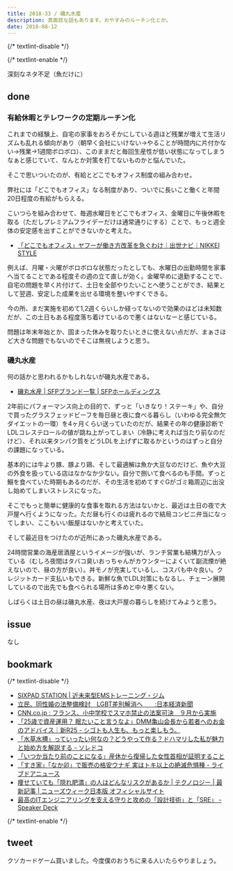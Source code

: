 ```yaml
---
title: 2018-33 / 磯丸水産
description: 真面目な話もあります。おやすみのルーチン化とか。
date: 2018-08-12
---
```


{/* textlint-disable */}


{/* textlint-enable */}

深刻なネタ不足（魚だけに）

## done

###  有給休暇とテレワークの定期ルーチン化

これまでの経験上、自宅の家事をおろそかにしている週ほど残業が増えて生活リズムも乱れる傾向があり（朝早く会社にいけない→やることが時間内に片付かない→残業→1週間ボロボロ）、このままだと毎回生産性が低い状態になってしまうなぁと感じていて、なんとか対策を打てないものかと悩んでいた。

そこで思いついたのが、有給とどこでもオフィス制度の組み合わせ。

弊社には「どこでもオフィス」なる制度があり、ついでに長いこと働くと年間20日程度の有給がもらえる。

こいつらを組み合わせて、毎週水曜日をどこでもオフィス、金曜日に午後休暇を取る（ただしプレミアムフライデーだけは通常通りにする）ことで、もっと週全体の安定感を出すことができないかと考えた。

- [「どこでもオフィス」ヤフーが働き方改革を急ぐわけ｜出世ナビ｜NIKKEI STYLE](https://style.nikkei.com/article/DGXMZO08609480Q6A021C1000000)

例えば、月曜・火曜がボロボロな状態だったとしても、水曜日の出勤時間を家事へ当てることである程度その週の立て直しが効く。金曜早めに退勤することで、自宅の問題を早く片付けて、土日を全部やりたいことへ使うことができ、結果として翌週、安定した成果を出せる環境を整いやすくできる。

今の所、まだ実施を初めて1,2週くらいしか経ってないので効果のほどは未知数だが、この土日もある程度落ち着けているので悪くはないなーと感じている。

問題は年末年始とか、固まった休みを取りたいときに使えない点だが、まぁさほど大きな問題でもないのでそこは無視しようと思う。

###  磯丸水産

何の話かと思われるかもしれないが磯丸水産である。

- [磯丸水産 | SFPブランド一覧 | SFPホールディングス](https://www.sfpdining.jp/brand/isomaru/)

2年前にパフォーマンス向上の目的で、ずっと「いきなり！ステーキ」や、自分で買ったグラスフェッドビーフを毎日昼と夜に食べる暮らし（いわゆる完全無欠ダイエットの一環）を4ヶ月くらい送っていたのだが、結果その年の健康診断でLDLコレステロールの値が跳ね上がってしまい（冷静に考えれば当たり前なのだけど）、それ以来タンパク質をどうLDLを上げずに取るかというのはずっと自分の課題になっている。

基本的には牛より豚、豚より鶏、そして最適解は魚か大豆なのだけど、魚や大豆の外食を扱っている店はなかなか少ない。自分で捌いて食べるのも手間。ずっと鰯を食べていた時期もあるのだが、その生活を初めてすぐGがゴミ箱周辺に出没し始めてしまいストレスになった。

そこでもっと簡単に健康的な食事を取れる方法はないかと、最近は土日の夜で大戸屋へ行くようになった。ただ昼も行くのは疲れるので結局コンビニ弁当になってしまい、ここもいい飯屋はないかと考えていた。

そして最近目をつけたのが近所にあった磯丸水産である。

24時間営業の海産居酒屋というイメージが強いが、ランチ営業も結構力が入っている（むしろ夜間はタバコ臭いおっちゃんがカウンターによくいて副流煙が絶えないので、昼の方が良い）。丼モノが充実しているし、コスパも中々良い。クレジットカード支払いもできる。新鮮な魚でLDL対策にもなるし、チェーン展開しているので出先でも食べられる場所は多めと中々悪くない。

しばらくは土日の昼は磯丸水産、夜は大戸屋の暮らしを続けてみようと思う。

## issue

なし

## bookmark

{/* textlint-disable */}

- [SIXPAD STATION | 近未来型EMSトレーニング・ジム](https://www.sixpad-station.com/assets/images/home/img_main03-pc.webp?20190507)
- [立民、同性婚の法整備検討　LGBT差別解消へ　　:日本経済新聞](https://www.nikkei.com/article/DGXMZO33573420Q8A730C1PP8000/)
- [CNN.co.jp : フランス、小中学校でスマホ禁止の法案可決　９月から実施](https://www.cnn.co.jp/tech/35123369.html)
- [「25歳で資産運用？ 眠たいこと言うなよ」DMM亀山会長から若者へのお金のアドバイス｜新R25 - シゴトも人生も、もっと楽しもう。](https://r25.jp/article/573779825706368119)
- [「水草水槽」っていったい何なの？どうやって作る？ドハマリした私が魅力と始め方を解説する - ソレドコ](https://srdk.rakuten.jp/entry/2018/08/01/110000)
- [「いつか当たり前のことになる」産休から復帰した女性首相が証明すること](https://www.buzzfeed.com/jp/saoriibuki/tokyoidai-nz-ardern)
- [「すき家」「なか卯」で販売の格安ウナギ 実はトキ以上の絶滅危惧種 - ライブドアニュース](https://news.livedoor.com/article/detail/15110245/)
- [痩せていても「隠れ肥満」の人はどんなリスクがあるか | テクノロジー | 最新記事 | ニューズウィーク日本版 オフィシャルサイト](https://www.newsweekjapan.jp/stories/technology/2018/08/post-10744.php)
- [最高のITエンジニアリングを支える守りと攻めの「設計技術」と「SRE」 - Speaker Deck](https://speakerdeck.com/katsuhisa91/zui-gao-falseitenziniaringuwozhi-erushou-ritogong-mefalse-she-ji-ji-shu-to-sre)

{/* textlint-enable */}

## tweet

クソカードゲーム買いました。今度僕のおうちに来る人いたらやりましょう。

<X url="https://twitter.com/legnoh/status/1027735200090865665" />
